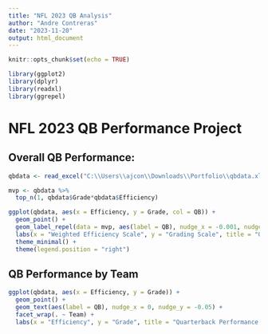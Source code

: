 ---
title: "NFL 2023 QB Analysis"
author: "Andre Contreras"
date: "2023-11-20"
output: html_document
---

```{r setup, include=FALSE}
knitr::opts_chunk$set(echo = TRUE)

library(ggplot2)
library(dplyr)
library(readxl)
library(ggrepel)
```

# NFL 2023 QB Performance Project


## Overall QB Performance:

```{r, fig.width=12, warning=FALSE, message=FALSE}
qbdata <- read_excel("C:\\Users\\ajcon\\Downloads\\Portfolio\\qbdata.xlsx")

mvp <- qbdata %>% 
  top_n(1, qbdata$Grade*qbdata$Efficiency)

ggplot(qbdata, aes(x = Efficiency, y = Grade, col = QB)) +
  geom_point() +
  geom_label_repel(data = mvp, aes(label = QB), nudge_x = -0.001, nudge_y = -0.05, segment.color = "black", segment.size = 0.5) +
  labs(x = "Weighted Efficiency Scale", y = "Grading Scale", title = "Overall QB Performance 2023 NFL Season") +
  theme_minimal() +
  theme(legend.position = "right")

```


## QB Performance by Team

```{r, fig.width=20, fig.height=15}
ggplot(qbdata, aes(x = Efficiency, y = Grade)) +
  geom_point() +
  geom_text(aes(label = QB), nudge_x = 0, nudge_y = -0.05) +
  facet_wrap(. ~ Team) +
  labs(x = "Efficiency", y = "Grade", title = "Quarterback Performance by Team")
```

